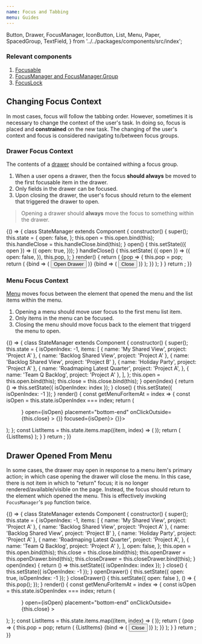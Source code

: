 ```yaml
---
name: Focus and Tabbing
menu: Guides
---
```


  Button,
  Drawer,
  FocusManager,
  IconButton,
  List,
  Menu,
  Paper,
  SpacedGroup,
  TextField,
} from '../../packages/components/src/index';

### Relevant components

1. [Focusable](/components/Focusable)
2. [FocusManager and FocusManager.Group](/components/FocusManager)
3. [FocusLock](/components/FocusLock)

## Changing Focus Context

In most cases, focus will follow the tabbing order. However, sometimes it is necessary to change the context of the user's task. In doing so, focus is placed and **constrained** on the new task. The changing of the user's context and focus is considered navigating to/between focus groups.

### Drawer Focus Context

The contents of a [drawer](/components/Drawer) should be contained withing a focus group.

1. When a user opens a drawer, then the focus **should always** be moved to the first focusable item in the drawer.
2. Only fields in the drawer can be focused.
3. Upon closing the drawer, the user's focus should return to the element that triggered the drawer to open.

> Opening a drawer should **always** move the focus to something within the drawer.

<Playground>
  {() => {
    class StateManager extends Component {
      constructor() {
        super();
        this.state = {
          open: false,
        };
        this.open = this.open.bind(this);
        this.handleClose = this.handleClose.bind(this);
      }
      open() {
        this.setState(({ open }) => ({
          open: true,
        }));
      }
      handleClose() {
        this.setState(
          ({ open }) => ({
            open: false,
          }),
          this.pop,
        );
      }
      render() {
        return (
          <FocusManager>
            {pop => {
              this.pop = pop;
              return (
                <Fragment>
                  <FocusManager.Group disableLock={true}>
                    {bind => (
                      <Button {...bind} onClick={this.open}>
                        Open Drawer
                      </Button>
                    )}
                  </FocusManager.Group>
                  <Drawer
                    {...this.state}
                    handleClickOutside={this.handleClose}
                    placement="right"
                  >
                    <FocusManager.Group>
                      {bind => (
                        <SpacedGroup direction="vertical">
                          <TextField {...bind} focused={this.state.open} />
                          <TextField {...bind} />
                          <TextField {...bind} />
                          <TextField {...bind} />
                          <Button {...bind} onClick={this.handleClose}>
                            Close
                          </Button>
                        </SpacedGroup>
                      )}
                    </FocusManager.Group>
                  </Drawer>
                </Fragment>
              );
            }}
          </FocusManager>
        );
      }
    }
    return <StateManager />;
  }}
</Playground>

### Menu Focus Context

[Menu](/components/Menu) moves focus between the element that opened the menu and the list items within the menu.

1. Opening a menu should move user focus to the first menu list item.
2. Only items in the menu can be focused.
3. Closing the menu should move focus back to the element that triggerd the menu to open.

<Playground>
  {() => {
    class StateManager extends Component {
      constructor() {
        super();
        this.state = {
          isOpenIndex: -1,
          items: [
            { name: 'My Shared View', project: 'Project A' },
            { name: 'Backlog Shared View', project: 'Project A' },
            { name: 'Backlog Shared View', project: 'Project B' },
            { name: 'Holiday Party', project: 'Project A' },
            {
              name: 'Roadmaping Latest Quarter',
              project: 'Project A',
            },
            { name: 'Team Q Backlog', project: 'Project A' },
          ],
        };
        this.open = this.open.bind(this);
        this.close = this.close.bind(this);
      }
      open(index) {
        return () => this.setState({ isOpenIndex: index });
      }
      close() {
        this.setState({ isOpenIndex: -1 });
      }
      render() {
        const getMenuForItemAt = index => {
          const isOpen = this.state.isOpenIndex === index;
          return (
            <Menu
              anchor={
                <IconButton
                  title="more-actions"
                  icon={AlertIcon}
                  onClick={this.open(index)}
                />
              }
              open={isOpen}
              placement="bottom-end"
              onClickOutside={this.close}
            >
              <List bordered>
                <List.Item onClick={() => {}} focused={isOpen}>
                  <List.ItemText primary="Action 1" />
                </List.Item>
                <List.Item onClick={() => {}}>
                  <List.ItemText primary="Action 2" />
                </List.Item>
              </List>
            </Menu>
          );
        };
        const ListItems = this.state.items.map((item, index) => (
          <List.Item key={index} secondaryAction={getMenuForItemAt(index)}>
            <List.ItemText primary={item.name} secondary={item.project} />
          </List.Item>
        ));
        return (
          <SpacedGroup xs={24}>
            <Paper>
              <List bordered>{ListItems}</List>
            </Paper>
          </SpacedGroup>
        );
      }
    }
    return <StateManager />;
  }}
</Playground>

## Drawer Opened From Menu

In some cases, the drawer may open in response to a menu item's primary action; in which case opening the drawer will close the menu. In this case, there is not item in which to "return" focus; it is no longer rendered/available/visible on the page. Instead, the focus should return to the element which opened the menu. This is effectively invoking `FocusManager`'s `pop` function twice.

<Playground>
  {() => {
    class StateManager extends Component {
      constructor() {
        super();
        this.state = {
          isOpenIndex: -1,
          items: [
            { name: 'My Shared View', project: 'Project A' },
            { name: 'Backlog Shared View', project: 'Project A' },
            { name: 'Backlog Shared View', project: 'Project B' },
            { name: 'Holiday Party', project: 'Project A' },
            {
              name: 'Roadmaping Latest Quarter',
              project: 'Project A',
            },
            { name: 'Team Q Backlog', project: 'Project A' },
          ],
          open: false,
        };
        this.open = this.open.bind(this);
        this.close = this.close.bind(this);
        this.openDrawer = this.openDrawer.bind(this);
        this.closeDrawer = this.closeDrawer.bind(this);
      }
      open(index) {
        return () => this.setState({ isOpenIndex: index });
      }
      close() {
        this.setState({ isOpenIndex: -1 });
      }
      openDrawer() {
        this.setState({ open: true, isOpenIndex: -1 });
      }
      closeDrawer() {
        this.setState({ open: false }, () => {
          this.pop();
        });
      }
      render() {
        const getMenuForItemAt = index => {
          const isOpen = this.state.isOpenIndex === index;
          return (
            <Menu
              anchor={
                <IconButton
                  title="more-actions"
                  icon={AlertIcon}
                  onClick={this.open(index)}
                />
              }
              open={isOpen}
              placement="bottom-end"
              onClickOutside={this.close}
            >
              <List bordered>
                <List.Item onClick={this.openDrawer} focused={isOpen}>
                  <List.ItemText primary="Action 1" />
                </List.Item>
                <List.Item onClick={this.openDrawer}>
                  <List.ItemText primary="Action 2" />
                </List.Item>
              </List>
            </Menu>
          );
        };
        const ListItems = this.state.items.map((item, index) => (
          <List.Item key={index} secondaryAction={getMenuForItemAt(index)}>
            <List.ItemText primary={item.name} secondary={item.project} />
          </List.Item>
        ));
        return (
          <SpacedGroup xs={24}>
            <Paper>
              <FocusManager>
                {pop => {
                  this.pop = pop;
                  return (
                    <Fragment>
                      <List bordered>{ListItems}</List>
                      <Drawer
                        open={this.state.open}
                        handleClickOutside={this.closeDrawer}
                        placement="right"
                      >
                        <FocusManager.Group>
                          {bind => (
                            <SpacedGroup direction="vertical">
                              <TextField {...bind} focused={this.state.open} />
                              <TextField {...bind} />
                              <TextField {...bind} />
                              <TextField {...bind} />
                              <Button {...bind} onClick={this.closeDrawer}>
                                Close
                              </Button>
                            </SpacedGroup>
                          )}
                        </FocusManager.Group>
                      </Drawer>
                    </Fragment>
                  );
                }}
              </FocusManager>
            </Paper>
          </SpacedGroup>
        );
      }
    }
    return <StateManager />;
  }}
</Playground>

